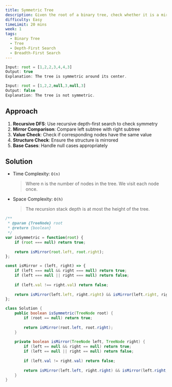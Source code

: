 ```yaml
---
title: Symmetric Tree
description: Given the root of a binary tree, check whether it is a mirror of itself (i.e., symmetric around its center).
difficulty: Easy
timeLimit: 20 mins
week: 1
tags:
  - Binary Tree
  - Tree
  - Depth-First Search
  - Breadth-First Search
---
```


```js title="Example"
Input: root = [1,2,2,3,4,4,3]
Output: true
Explanation: The tree is symmetric around its center.

Input: root = [1,2,2,null,3,null,3]
Output: false
Explanation: The tree is not symmetric.
```

## Approach

1. **Recursive DFS**: Use recursive depth-first search to check symmetry
2. **Mirror Comparison**: Compare left subtree with right subtree
3. **Value Check**: Check if corresponding nodes have the same value
4. **Structure Check**: Ensure the structure is mirrored
5. **Base Cases**: Handle null cases appropriately

## Solution

- Time Complexity: `O(n)`
  > Where n is the number of nodes in the tree. We visit each node once.
- Space Complexity: `O(h)`
  > The recursion stack depth is at most the height of the tree.

```js tab="JavaScript"
/**
 * @param {TreeNode} root
 * @return {boolean}
 */
var isSymmetric = function(root) {
    if (root === null) return true;
    
    return isMirror(root.left, root.right);
};

const isMirror = (left, right) => {
    if (left === null && right === null) return true;
    if (left === null || right === null) return false;
    
    if (left.val !== right.val) return false;
    
    return isMirror(left.left, right.right) && isMirror(left.right, right.left);
};
```

```java tab="Java"
class Solution {
    public boolean isSymmetric(TreeNode root) {
        if (root == null) return true;
        
        return isMirror(root.left, root.right);
    }
    
    private boolean isMirror(TreeNode left, TreeNode right) {
        if (left == null && right == null) return true;
        if (left == null || right == null) return false;
        
        if (left.val != right.val) return false;
        
        return isMirror(left.left, right.right) && isMirror(left.right, right.left);
    }
}
```
